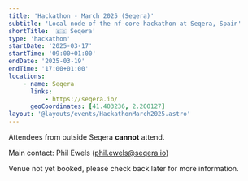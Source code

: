 ```yaml
---
title: 'Hackathon - March 2025 (Seqera)'
subtitle: 'Local node of the nf-core hackathon at Seqera, Spain'
shortTitle: '🇪🇸 Seqera'
type: 'hackathon'
startDate: '2025-03-17'
startTime: '09:00+01:00'
endDate: '2025-03-19'
endTime: '17:00+01:00'
locations:
    - name: Seqera
      links:
          - https://seqera.io/
      geoCoordinates: [41.403236, 2.200127]
layout: '@layouts/events/HackathonMarch2025.astro'
---
```


Attendees from outside Seqera **cannot** attend.

Main contact: Phil Ewels ([phil.ewels@seqera.io](mailto:phil.ewels@seqera.io))

Venue not yet booked, please check back later for more information.
